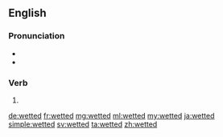 ==English==

===Pronunciation===
* {{IPA|/ˈwɛtəd/|lang=en}}
* {{homophones|lang=en|whetted}}

===Verb===
{{head|en|verb form}}

# {{en-past of|wet}}

[[de:wetted]]
[[fr:wetted]]
[[mg:wetted]]
[[ml:wetted]]
[[my:wetted]]
[[ja:wetted]]
[[simple:wetted]]
[[sv:wetted]]
[[ta:wetted]]
[[zh:wetted]]